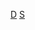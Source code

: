 {{Catnav|頁面分類|人类社会|知識|学科|数学}}

{{catmore}}
{{Commonscat|Mathematical theorems}}

[[Category:数学术语|D]]
[[Category:定理|S]]